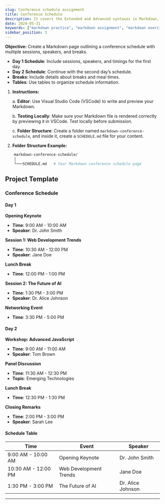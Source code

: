 ```yaml
---
slug: Conference schedule assignment
title: Conference Schedule
description: It covers the Extended and Advanced syntaxes in Markdown, best practices for writing clear and effective technical content, and tips for organizing structuring and formatting your documents. Whether you're new to Markdown or looking to refine your skills, this guide will help you master the essentials and produce professional-quality documentation 
date: 2024-05-31
keywords: ["markdown practice", "markdown assignment", "markdown exercise", "markdown Conference schedule"]
sidebar_position: 3
---
```

**Objective:** Create a Markdown page outlining a conference schedule with multiple sessions, speakers, and breaks.

- **Day 1 Schedule**: Include sessions, speakers, and timings for the first day.
- **Day 2 Schedule**: Continue with the second day’s schedule.
- **Breaks**: Include details about breaks and meal times.
- **Tables**: Use tables to organize schedule information.

1. **Instructions:**

    a. **Editor**: Use Visual Studio Code (VSCode) to write and preview your Markdown.

    b. **Testing Locally**: Make sure your Markdown file is rendered correctly by previewing it in VSCode. Test locally before submission.

    c. **Folder Structure**: Create a folder named `markdown-conference-schedule`, and inside it, create a `SCHEDULE.md` file for your content.
2. **Folder Structure Example:**

```bash showLineNumbers{1-3}
    markdown-conference-schedule/
    │
    └───SCHEDULE.md   # Your Markdown conference schedule page
```

## Project Template
### Conference Schedule
#### Day 1

**Opening Keynote**

- **Time**: 9:00 AM - 10:00 AM
- **Speaker**: Dr. John Smith

**Session 1: Web Development Trends**

- **Time**: 10:30 AM - 12:00 PM
- **Speaker**: Jane Doe

**Lunch Break**

- **Time**: 12:00 PM - 1:00 PM

**Session 2: The Future of AI**

- **Time**: 1:30 PM - 3:00 PM
- **Speaker**: Dr. Alice Johnson

**Networking Event**

- **Time**: 3:30 PM - 5:00 PM

#### Day 2

**Workshop: Advanced JavaScript**

- **Time**: 9:00 AM - 11:00 AM
- **Speaker**: Tom Brown

**Panel Discussion**

- **Time**: 11:30 AM - 12:30 PM
- **Topic**: Emerging Technologies

**Lunch Break**

- **Time**: 12:30 PM - 1:30 PM

**Closing Remarks**

- **Time**: 2:00 PM - 3:00 PM
- **Speaker**: Sarah Lee

#### Schedule Table

| Time                | Event                  | Speaker           |
| ------------------- | ---------------------- | ----------------- |
| 9:00 AM - 10:00 AM  | Opening Keynote        | Dr. John Smith    |
| 10:30 AM - 12:00 PM | Web Development Trends | Jane Doe          |
| 1:30 PM - 3:00 PM   | The Future of AI       | Dr. Alice Johnson |

----------